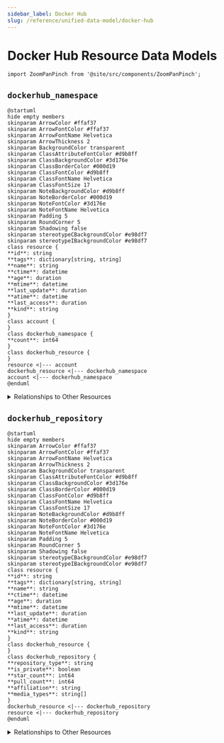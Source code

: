 ```yaml
---
sidebar_label: Docker Hub
slug: /reference/unified-data-model/docker-hub
---
```


# Docker Hub Resource Data Models

```mdx-code-block
import ZoomPanPinch from '@site/src/components/ZoomPanPinch';
```

## `dockerhub_namespace`

<ZoomPanPinch>

```kroki imgType="plantuml" imgAlt="Diagram of dockerhub_namespace data model"
@startuml
hide empty members
skinparam ArrowColor #ffaf37
skinparam ArrowFontColor #ffaf37
skinparam ArrowFontName Helvetica
skinparam ArrowThickness 2
skinparam BackgroundColor transparent
skinparam ClassAttributeFontColor #d9b8ff
skinparam ClassBackgroundColor #3d176e
skinparam ClassBorderColor #000d19
skinparam ClassFontColor #d9b8ff
skinparam ClassFontName Helvetica
skinparam ClassFontSize 17
skinparam NoteBackgroundColor #d9b8ff
skinparam NoteBorderColor #000d19
skinparam NoteFontColor #3d176e
skinparam NoteFontName Helvetica
skinparam Padding 5
skinparam RoundCorner 5
skinparam Shadowing false
skinparam stereotypeCBackgroundColor #e98df7
skinparam stereotypeIBackgroundColor #e98df7
class resource {
**id**: string
**tags**: dictionary[string, string]
**name**: string
**ctime**: datetime
**age**: duration
**mtime**: datetime
**last_update**: duration
**atime**: datetime
**last_access**: duration
**kind**: string
}
class account {
}
class dockerhub_namespace {
**count**: int64
}
class dockerhub_resource {
}
resource <|--- account
dockerhub_resource <|--- dockerhub_namespace
account <|--- dockerhub_namespace
@enduml
```

</ZoomPanPinch>

<details>

<summary>Relationships to Other Resources</summary>

<div>

<ZoomPanPinch>

```kroki imgType="plantuml" imgAlt="Diagram of dockerhub_namespace resource relationships"
@startuml
hide empty members
skinparam ArrowColor #ffaf37
skinparam ArrowFontColor #ffaf37
skinparam ArrowFontName Helvetica
skinparam ArrowThickness 2
skinparam BackgroundColor transparent
skinparam ClassAttributeFontColor #d9b8ff
skinparam ClassBackgroundColor #3d176e
skinparam ClassBorderColor #000d19
skinparam ClassFontColor #d9b8ff
skinparam ClassFontName Helvetica
skinparam ClassFontSize 17
skinparam NoteBackgroundColor #d9b8ff
skinparam NoteBorderColor #000d19
skinparam NoteFontColor #3d176e
skinparam NoteFontName Helvetica
skinparam Padding 5
skinparam RoundCorner 5
skinparam Shadowing false
skinparam stereotypeCBackgroundColor #e98df7
skinparam stereotypeIBackgroundColor #e98df7
class dockerhub_namespace {
}
@enduml
```

</ZoomPanPinch>

</div>

</details>

## `dockerhub_repository`

<ZoomPanPinch>

```kroki imgType="plantuml" imgAlt="Diagram of dockerhub_repository data model"
@startuml
hide empty members
skinparam ArrowColor #ffaf37
skinparam ArrowFontColor #ffaf37
skinparam ArrowFontName Helvetica
skinparam ArrowThickness 2
skinparam BackgroundColor transparent
skinparam ClassAttributeFontColor #d9b8ff
skinparam ClassBackgroundColor #3d176e
skinparam ClassBorderColor #000d19
skinparam ClassFontColor #d9b8ff
skinparam ClassFontName Helvetica
skinparam ClassFontSize 17
skinparam NoteBackgroundColor #d9b8ff
skinparam NoteBorderColor #000d19
skinparam NoteFontColor #3d176e
skinparam NoteFontName Helvetica
skinparam Padding 5
skinparam RoundCorner 5
skinparam Shadowing false
skinparam stereotypeCBackgroundColor #e98df7
skinparam stereotypeIBackgroundColor #e98df7
class resource {
**id**: string
**tags**: dictionary[string, string]
**name**: string
**ctime**: datetime
**age**: duration
**mtime**: datetime
**last_update**: duration
**atime**: datetime
**last_access**: duration
**kind**: string
}
class dockerhub_resource {
}
class dockerhub_repository {
**repository_type**: string
**is_private**: boolean
**star_count**: int64
**pull_count**: int64
**affiliation**: string
**media_types**: string[]
}
dockerhub_resource <|--- dockerhub_repository
resource <|--- dockerhub_repository
@enduml
```

</ZoomPanPinch>

<details>

<summary>Relationships to Other Resources</summary>

<div>

<ZoomPanPinch>

```kroki imgType="plantuml" imgAlt="Diagram of dockerhub_repository resource relationships"
@startuml
hide empty members
skinparam ArrowColor #ffaf37
skinparam ArrowFontColor #ffaf37
skinparam ArrowFontName Helvetica
skinparam ArrowThickness 2
skinparam BackgroundColor transparent
skinparam ClassAttributeFontColor #d9b8ff
skinparam ClassBackgroundColor #3d176e
skinparam ClassBorderColor #000d19
skinparam ClassFontColor #d9b8ff
skinparam ClassFontName Helvetica
skinparam ClassFontSize 17
skinparam NoteBackgroundColor #d9b8ff
skinparam NoteBorderColor #000d19
skinparam NoteFontColor #3d176e
skinparam NoteFontName Helvetica
skinparam Padding 5
skinparam RoundCorner 5
skinparam Shadowing false
skinparam stereotypeCBackgroundColor #e98df7
skinparam stereotypeIBackgroundColor #e98df7
class dockerhub_repository {
}
@enduml
```

</ZoomPanPinch>

</div>

</details>
